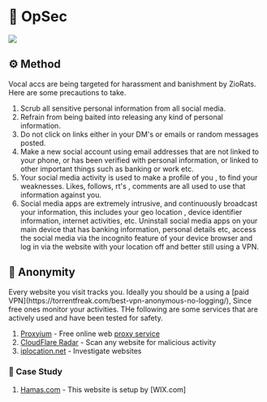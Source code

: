 # 🥷 OpSec

![](https://i.ibb.co/34gZ3m6/image.png)

## ⚙️ Method


<Callout type="warning" emoji="⚠️">
  Vocal accs are being targeted for harassment and banishment by ZioRats. Here
  are some precautions to take.
</Callout>

1. Scrub all sensitive personal information from all social media.
2. Refrain from being baited into releasing any kind of personal information.
3. Do not click on links either in your DM's or emails or random messages posted.
4. Make a new social account using email addresses that are not linked to your phone, or has been verified with personal information, or linked to other important things such as banking or work etc.
5. Your social media activity is used to make a profile of you , to find your weaknesses. Likes, follows, rt's , comments are all used to use that information against you.
6. Social media apps are extremely intrusive, and continuously broadcast your information, this includes your geo location , device identifier information, internet activities, etc. Uninstall social media apps on your main device that has banking information, personal details etc, access the social media via the incognito feature of your device browser and log in via the website with your location off and better still using a VPN.

## 🥷 Anonymity

<Callout type="info" emoji="ℹ️">
  Every website you visit tracks you. Ideally you should be a using a [paid
  VPN](https://torrentfreak.com/best-vpn-anonymous-no-logging/), Since free ones
  monitor your activities. THe following are some services that are actively
  used and have been tested for safety.
</Callout>

1. [Proxyium](https://proxyium.com/) - Free online web [proxy service](https://www.fortinet.com/resources/cyberglossary/proxy-server)
2. [CloudFlare Radar](https://radar.cloudflare.com/) - Scan any website for malicious activity
3. [iplocation.net](https://tools.iplocation.net/ip-tools) - Investigate websites

### 🔎 Case Study

1. [Hamas.com](https://www.hamas.com/) - This website is setup by [WIX.com]
